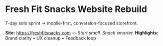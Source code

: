 # Fresh Fit Snacks Website Rebuild
7-day solo sprint → mobile-first, conversion-focused storefront.

**Site:** https://freshfitsnacks.com — *Start small. Snack smarter.*
**Highlights:** Brand clarity • UX cleanup • Feedback loop
